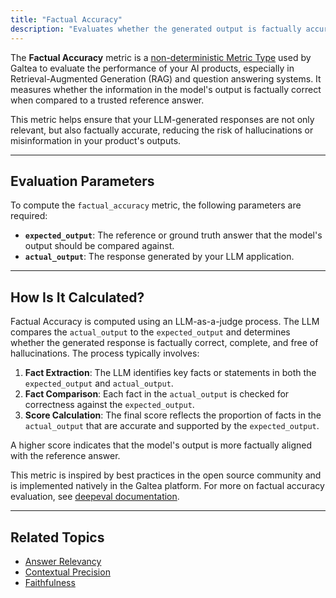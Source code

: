 ```yaml
---
title: "Factual Accuracy"
description: "Evaluates whether the generated output is factually accurate compared to the reference answer."
---
```


The **Factual Accuracy** metric is a [non-deterministic Metric Type](/concepts/metric-type) used by Galtea to evaluate the performance of your AI products, especially in Retrieval-Augmented Generation (RAG) and question answering systems. It measures whether the information in the model's output is factually correct when compared to a trusted reference answer.

This metric helps ensure that your LLM-generated responses are not only relevant, but also factually accurate, reducing the risk of hallucinations or misinformation in your product's outputs.

---

## Evaluation Parameters

To compute the `factual_accuracy` metric, the following parameters are required:

- **`expected_output`**: The reference or ground truth answer that the model's output should be compared against.
- **`actual_output`**: The response generated by your LLM application.

---

## How Is It Calculated?

Factual Accuracy is computed using an LLM-as-a-judge process. The LLM compares the `actual_output` to the `expected_output` and determines whether the generated response is factually correct, complete, and free of hallucinations. The process typically involves:

1. **Fact Extraction**: The LLM identifies key facts or statements in both the `expected_output` and `actual_output`.
2. **Fact Comparison**: Each fact in the `actual_output` is checked for correctness against the `expected_output`.
3. **Score Calculation**: The final score reflects the proportion of facts in the `actual_output` that are accurate and supported by the `expected_output`.

A higher score indicates that the model's output is more factually aligned with the reference answer.

<Note>This metric is inspired by best practices in the open source community and is implemented natively in the Galtea platform. For more on factual accuracy evaluation, see [deepeval documentation](https://deepeval.com/docs/metrics-factual-accuracy).</Note>

---

## Related Topics

- [Answer Relevancy](/concepts/metric-type/answer-relevancy)
- [Contextual Precision](/concepts/metric-type/contextual-precision)
- [Faithfulness](/concepts/metric-type/faithfulness)

